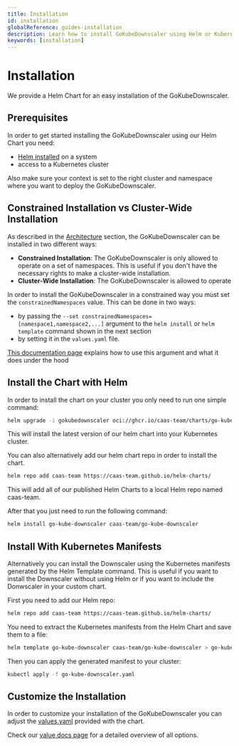 ```yaml
---
title: Installation
id: installation
globalReference: guides-installation
description: Learn how to install GoKubeDownscaler using Helm or Kubernetes manifests.
keywords: [installation]
---
```


# Installation

We provide a Helm Chart for an easy installation of the GoKubeDownscaler.

## Prerequisites

In order to get started installing the GoKubeDownscaler using our Helm Chart you need:

- [Helm installed](https://helm.sh/docs/intro) on a system
- access to a Kubernetes cluster

Also make sure your context is set to the right cluster and namespace where you want to deploy the GoKubeDownscaler.

## Constrained Installation vs Cluster-Wide Installation

As described in the [Architecture](ref:docs-architecture) section, the GoKubeDownscaler can be installed in two different ways:

- **Constrained Installation**: The GoKubeDownscaler is only allowed to operate on a set of namespaces.
  This is useful if you don't have the
  necessary rights to make a cluster-wide installation.
- **Cluster-Wide Installation**: The GoKubeDownscaler is allowed to operate

In order to install the GoKubeDownscaler in a constrained way you must set the `constrainedNamespaces` value.
This can be done in two ways:

- by passing the `--set constrainedNamespaces=[namespace1,namespace2,...]` argument to the `helm install` or `helm template` command shown
  in the next section
- by setting it in the `values.yaml` file.

[This documentation page](ref:docs-helm-constrained-namespaces) explains how to use this argument and what it does under the hood

## Install the Chart with Helm

In order to install the chart on your cluster you only need to run one simple command:

```bash
helm upgrade -i gokubedownscaler oci://ghcr.io/caas-team/charts/go-kube-downscaler
```

This will install the latest version of our helm chart into your Kubernetes cluster.

You can also alternatively add our helm chart repo in order to install the chart.

```bash
helm repo add caas-team https://caas-team.github.io/helm-charts/
```

This will add all of our published Helm Charts to a local Helm repo named caas-team.

After that you just need to run the following command:

```bash
helm install go-kube-downscaler caas-team/go-kube-downscaler
```

## Install With Kubernetes Manifests

Alternatively you can install the Downscaler using the Kubernetes manifests generated by the Helm Template command.
This is useful if you want to install the Downscaler without using Helm or if you want to include the Donwscaler in your custom chart.

First you need to add our Helm repo:

```bash
helm repo add caas-team https://caas-team.github.io/helm-charts/
```

You need to extract the Kubernetes manifests from the Helm Chart and save them to a file:

```bash
helm template go-kube-downscaler caas-team/go-kube-downscaler > go-kube-downscaler.yaml
```

Then you can apply the generated manifest to your cluster:

```bash
kubectl apply -f go-kube-downscaler.yaml
```

## Customize the Installation

In order to customize your installation of the GoKubeDownscaler
you can adjust the [values.yaml](repo:deployments/chart/values.yaml) provided with the chart.

Check our [value docs page](ref:docs-helm-values) for a detailed overview of all options.
